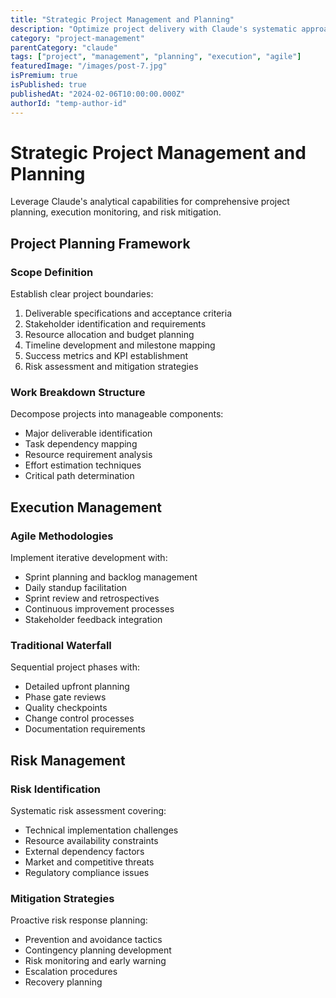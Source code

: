 ```yaml
---
title: "Strategic Project Management and Planning"
description: "Optimize project delivery with Claude's systematic approach to planning, execution, and risk management"
category: "project-management"
parentCategory: "claude"
tags: ["project", "management", "planning", "execution", "agile"]
featuredImage: "/images/post-7.jpg"
isPremium: true
isPublished: true
publishedAt: "2024-02-06T10:00:00.000Z"
authorId: "temp-author-id"
---
```


# Strategic Project Management and Planning

Leverage Claude's analytical capabilities for comprehensive project planning, execution monitoring, and risk mitigation.

## Project Planning Framework

### Scope Definition

Establish clear project boundaries:

1. Deliverable specifications and acceptance criteria
2. Stakeholder identification and requirements
3. Resource allocation and budget planning
4. Timeline development and milestone mapping
5. Success metrics and KPI establishment
6. Risk assessment and mitigation strategies

### Work Breakdown Structure

Decompose projects into manageable components:

- Major deliverable identification
- Task dependency mapping
- Resource requirement analysis
- Effort estimation techniques
- Critical path determination

## Execution Management

### Agile Methodologies

Implement iterative development with:

- Sprint planning and backlog management
- Daily standup facilitation
- Sprint review and retrospectives
- Continuous improvement processes
- Stakeholder feedback integration

### Traditional Waterfall

Sequential project phases with:

- Detailed upfront planning
- Phase gate reviews
- Quality checkpoints
- Change control processes
- Documentation requirements

## Risk Management

### Risk Identification

Systematic risk assessment covering:

- Technical implementation challenges
- Resource availability constraints
- External dependency factors
- Market and competitive threats
- Regulatory compliance issues

### Mitigation Strategies

Proactive risk response planning:

- Prevention and avoidance tactics
- Contingency planning development
- Risk monitoring and early warning
- Escalation procedures
- Recovery planning
